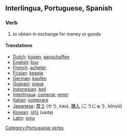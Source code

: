 ==Interlingua, Portuguese, Spanish==
===Verb===
# to obtain in exchange for money or goods

====Translations====
*[[Dutch]]: [[kopen]], [[aanschaffen]]
*[[English]]: [[buy]]
*[[French]]: [[acheter]]
*[[Frisian]]: [[keapje]]
*[[German]]: [[kaufen]]
*[[Guarani]]: [[jogua]]
*[[Indonesian]]: [[beli]]
*[[Interlingua]]: [[comprar]], [[emer]]
*[[Italian]]: [[comprare]]
*[[Japanese]]: [[買う]] (かう, kau), [[購入]] (こうにゅう, kōnyū)
*[[Korean]]: [[사다]] (sada)
*[[Latin]]: [[emo]]

[[Category:Portuguese verbs]]
